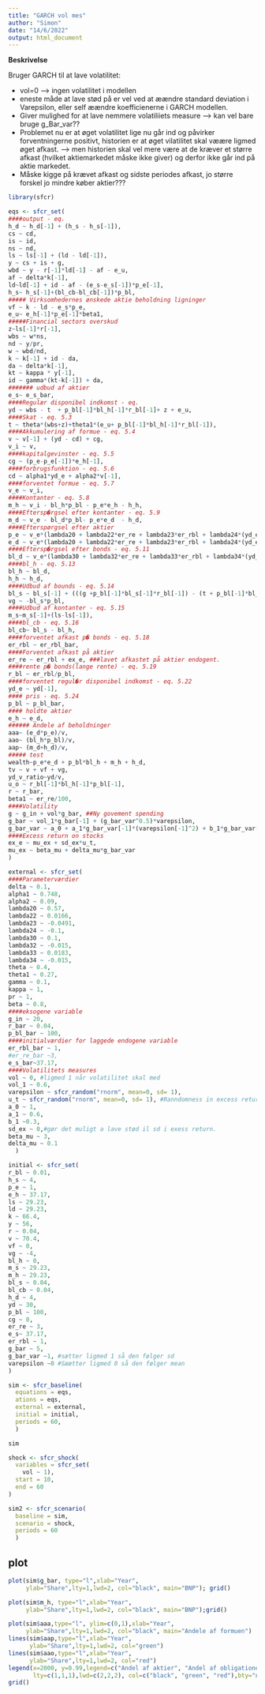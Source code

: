 ```yaml
---
title: "GARCH vol mes"
author: "Simon"
date: "14/6/2022"
output: html_document
---
```


**Beskrivelse**

Bruger GARCH til at lave volatilitet:

- vol=0 --> ingen volatilitet i modellen 
- eneste måde at lave stød på er vel ved at æændre standard deviation i Varepsilon, eller self æændre koefficienerne i GARCH modellen. 
- Giver mulighed for at lave nemmere volatiliiets measure --> kan vel bare bruge g_Bar_var??
- Problemet nu er at øget volatilitet lige nu går ind og påvirker forventningerne positivt, historien er at øget vilatilitet skal væære ligmed øget afkast. --> men historien skal vel mere være at de kræver et større afkast (hvilket aktiemarkedet måske ikke giver) og derfor ikke går ind på aktie markedet.
- Måske kigge på krævet afkast og sidste periodes afkast, jo større forskel jo mindre køber aktier???



```r
library(sfcr)
```

```r
eqs <- sfcr_set(
####output - eq.
h_d ~ h_d[-1] + (h_s - h_s[-1]), 
cs ~ cd,
is ~ id,
ns ~ nd,
ls ~ ls[-1] + (ld - ld[-1]), 
y ~ cs + is + g,
wbd ~ y - r[-1]*ld[-1] - af - e_u,  
af ~ delta*k[-1],
ld~ld[-1] + id - af - (e_s-e_s[-1])*p_e[-1], 
h_s~ h_s[-1]+(bl_cb-bl_cb[-1])*p_bl, 
##### Virksomhedernes ønskede aktie beholdning ligninger 
vf ~ k - ld - e_s*p_e,   
e_u~ e_h[-1]*p_e[-1]*beta1,  
#####Financial sectors overskud 
z~ls[-1]*r[-1], 
wbs ~ w*ns, 
nd ~ y/pr, 
w ~ wbd/nd, 
k ~ k[-1] + id - da, 
da ~ delta*k[-1],
kt ~ kappa * y[-1],
id ~ gamma*(kt-k[-1]) + da,
####### udbud af aktier
e_s~ e_s_bar, 
####Regulær disponibel indkomst - eq.
yd ~ wbs - t  + p_bl[-1]*bl_h[-1]*r_bl[-1]+ z + e_u,   
####Skat - eq. 5.3 
t ~ theta*(wbs+z)+theta1*(e_u+ p_bl[-1]*bl_h[-1]*r_bl[-1]), 
####Akkumulering af formue - eq. 5.4
v ~ v[-1] + (yd - cd) + cg,  
v_i ~ v,
####kapitalgevinster - eq. 5.5
cg ~ (p_e-p_e[-1])*e_h[-1], 
####forbrugsfunktion - eq. 5.6
cd ~ alpha1*yd_e + alpha2*v[-1],
####forventet formue - eq. 5.7
v_e ~ v_i, 
####Kontanter - eq. 5.8
m_h ~ v_i - bl_h*p_bl - p_e*e_h - h_h,   
####Eftersp�rgsel efter kontanter - eq. 5.9
m_d ~ v_e - bl_d*p_bl- p_e*e_d  - h_d,
####Efterspørgsel efter aktier
p_e ~ v_e*(lambda20 + lambda22*er_re + lambda23*er_rbl + lambda24*(yd_e/v_e))/e_s, 
e_d ~ v_e*(lambda20 + lambda22*er_re + lambda23*er_rbl + lambda24*(yd_e/v_e))/p_e, 
####Eftersp�rgsel efter bonds - eq. 5.11
bl_d ~ v_e*(lambda30 + lambda32*er_re + lambda33*er_rbl + lambda34*(yd_e/v_e))/p_bl,
####bl_h - eq. 5.13
bl_h ~ bl_d,
h_h ~ h_d,
####Udbud af bounds - eq. 5.14
bl_s ~ bl_s[-1] + (((g +p_bl[-1]*bl_s[-1]*r_bl[-1]) - (t + p_bl[-1]*bl_cb[-1]*r_bl[-1]))/p_bl),
vg ~ -bl_s*p_bl,
####Udbud af kontanter - eq. 5.15
m_s~m_s[-1]+(ls-ls[-1]),
####bl_cb - eq. 5.16
bl_cb~ bl_s - bl_h, 
####forventet afkast p� bonds - eq. 5.18
er_rbl ~ er_rbl_bar,
####Forventet afkast på aktier 
er_re ~ er_rbl + ex_e, ###lavet afkastet på aktier endogent. 
####rente p� bonds(lange rente) - eq. 5.19
r_bl ~ er_rbl/p_bl, 
####forventet regul�r disponibel indkomst - eq. 5.22
yd_e ~ yd[-1],
#### pris - eq. 5.24
p_bl ~ p_bl_bar,
#### holdte aktier
e_h ~ e_d,
###### Andele af beholdninger
aaa~ (e_d*p_e)/v,
aao~ (bl_h*p_bl)/v,
aap~ (m_d+h_d)/v,
##### test
wealth~p_e*e_d + p_bl*bl_h + m_h + h_d,
tv ~ v + vf + vg,
yd_v_ratio~yd/v,
u_o ~ r_bl[-1]*bl_h[-1]*p_bl[-1],
r ~ r_bar,
beta1 ~ er_re/100,
####Volatility
g ~ g_in + vol*g_bar, ##Ny govement spending
g_bar ~ vol_1*g_bar[-1] + (g_bar_var^0.5)*varepsilon,
g_bar_var ~ a_0 + a_1*g_bar_var[-1]*(varepsilon[-1]^2) + b_1*g_bar_var[-1], #Brugt en GARCH(1,1) process
####Excess return on stocks
ex_e ~ mu_ex + sd_ex*u_t,
mu_ex ~ beta_mu + delta_mu*g_bar_var
)
```

```r
external <- sfcr_set(
####Parameterværdier
delta ~ 0.1,
alpha1 ~ 0.748,
alpha2 ~ 0.09, 
lambda20 ~ 0.57,
lambda22 ~ 0.0166,
lambda23 ~ -0.0491,
lambda24 ~ -0.1, 
lambda30 ~ 0.1, 
lambda32 ~ -0.015,
lambda33 ~ 0.0183,
lambda34 ~ -0.015,
theta ~ 0.4,
theta1 ~ 0.27,
gamma ~ 0.1, 
kappa ~ 1,
pr ~ 1,
beta ~ 0.8,  
####eksogene variable
g_in ~ 20,
r_bar ~ 0.04, 
p_bl_bar ~ 100,
####initialværdier for laggede endogene variable
er_rbl_bar ~ 1,
#er_re_bar ~3,
e_s_bar~37.17,
####Volatilitets measures
vol ~ 0, #ligmed 1 når volatilitet skal med
vol_1 ~ 0.6,
varepsilon ~ sfcr_random("rnorm", mean=0, sd= 1),
u_t ~ sfcr_random("rnorm", mean=0, sd= 1), #Ranndomness in excess return
a_0 ~ 1,
a_1 ~ 0.6,
b_1 ~0.3,
sd_ex ~ 0,#gør det muligt a lave stød il sd i exess return.
beta_mu ~ 3,
delta_mu ~ 0.1
  )

```


```r
initial <- sfcr_set(
r_bl ~ 0.01,
h_s ~ 4, 
p_e ~ 1,
e_h ~ 37.17,   
ls ~ 29.23,  
ld ~ 29.23,  
k ~ 66.4,
y ~ 56,
r ~ 0.04,
v ~ 70.4,
vf ~ 0,
vg ~ -4,
bl_h ~ 0,
m_s ~ 29.23, 
m_h ~ 29.23, 
bl_s ~ 0.04, 
bl_cb ~ 0.04, 
h_d ~ 4,
yd ~ 30,
p_bl ~ 100,
cg ~ 0,
er_re ~ 3,
e_s~ 37.17,   
er_rbl ~ 1,
g_bar ~ 5,
g_bar_var ~1, #sætter ligmed 1 så den følger sd
varepsilon ~0 #Sæætter ligmed 0 så den følger mean
)
```


```r
sim <- sfcr_baseline(
  equations = eqs,
  ations = eqs, 
  external = external,
  initial = initial,
  periods = 60, 
  )
```

```r
sim
```

```r
shock <- sfcr_shock(
  variables = sfcr_set(
    vol ~ 1),
  start = 10,
  end = 60
)
```


```r
sim2 <- sfcr_scenario(
  baseline = sim,
  scenario = shock,
  periods = 60
  )
```


## plot

```r
plot(sim$g_bar, type="l",xlab="Year",
     ylab="Share",lty=1,lwd=2, col="black", main="BNP"); grid()
```

```r
plot(sim$m_h, type="l",xlab="Year",
     ylab="Share",lty=1,lwd=2, col="black", main="BNP");grid()
```


```r
plot(sim$aaa,type="l", ylim=c(0,1),xlab="Year",
     ylab="Share",lty=1,lwd=2, col="black", main="Andele af formuen")
lines(sim$aap,type="l",xlab="Year",
      ylab="Share",lty=1,lwd=2, col="green")
lines(sim$aao,type="l",xlab="Year",
      ylab="Share",lty=1,lwd=2, col="red")
legend(x=2000, y=0.99,legend=c("Andel af aktier", "Andel af obligationer", "Andel af penge"),
       lty=c(1,1,1),lwd=c(2,2,2), col=c("black", "green", "red"),bty="n")
grid()
```
